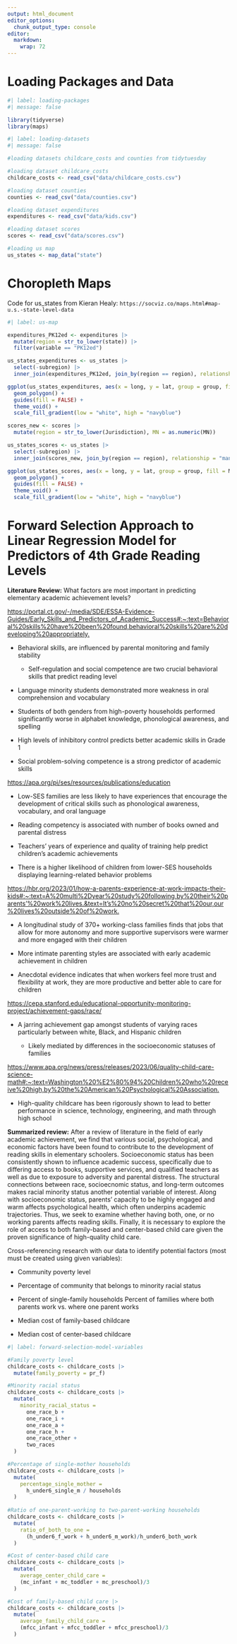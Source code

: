 ```yaml
---
output: html_document
editor_options: 
  chunk_output_type: console
editor: 
  markdown: 
    wrap: 72
---
```


# Loading Packages and Data

```r
#| label: loading-packages
#| message: false 

library(tidyverse)
library(maps)

```

```r
#| label: loading-datasets
#| message: false

#loading datasets childcare_costs and counties from tidytuesday

#loading dataset childcare_costs
childcare_costs <- read_csv("data/childcare_costs.csv")

#loading dataset counties
counties <- read_csv("data/counties.csv")

#loading dataset expenditures
expenditures <- read_csv("data/kids.csv")

#loading dataset scores
scores <- read_csv("data/scores.csv")

#loading us map 
us_states <- map_data("state")
```

# Choropleth Maps

Code for us_states from Kieran Healy:
`https://socviz.co/maps.html#map-u.s.-state-level-data`

```r
#| label: us-map

expenditures_PK12ed <- expenditures |> 
  mutate(region = str_to_lower(state)) |>
  filter(variable == "PK12ed")

us_states_expenditures <- us_states |>
  select(-subregion) |>
  inner_join(expenditures_PK12ed, join_by(region == region), relationship = "many-to-many")
```

```r
ggplot(us_states_expenditures, aes(x = long, y = lat, group = group, fill = inf_adj_perchild)) +
  geom_polygon() +
  guides(fill = FALSE) + 
  theme_void() + 
  scale_fill_gradient(low = "white", high = "navyblue")
```

```r

scores_new <- scores |> 
  mutate(region = str_to_lower(Jurisdiction), MN = as.numeric(MN))

us_states_scores <- us_states |>
  select(-subregion) |>
  inner_join(scores_new, join_by(region == region), relationship = "many-to-many")

ggplot(us_states_scores, aes(x = long, y = lat, group = group, fill = MN)) +
  geom_polygon() +
  guides(fill = FALSE) + 
  theme_void() + 
  scale_fill_gradient(low = "white", high = "navyblue")
```

# Forward Selection Approach to Linear Regression Model for Predictors of 4th Grade Reading Levels

**Literature Review:** What factors are most important in predicting
elementary academic achievement levels?

<https://portal.ct.gov/-/media/SDE/ESSA-Evidence-Guides/Early_Skills_and_Predictors_of_Academic_Success#:~:text=Behavioral%20skills%20have%20been%20found,behavioral%20skills%20are%20developing%20appropriately.>

-   Behavioral skills, are influenced by parental monitoring and family
    stability

    -   Self-regulation and social competence are two crucial behavioral
        skills that predict reading level

-   Language minority students demonstrated more weakness in oral
    comprehension and vocabulary

-   Students of both genders from high-poverty households performed
    significantly worse in alphabet knowledge, phonological awareness,
    and spelling

-   High levels of inhibitory control predicts better academic skills in
    Grade 1

-   Social problem-solving competence is a strong predictor of academic
    skills

<https://apa.org/pi/ses/resources/publications/education>

-   Low-SES families are less likely to have experiences that encourage
    the development of critical skills such as phonological awareness,
    vocabulary, and oral language

-   Reading competency is associated with number of books owned and
    parental distress

-   Teachers' years of experience and quality of training help predict
    children's academic achievements

-   There is a higher likelihood of children from lower-SES households
    displaying learning-related behavior problems

[https://hbr.org/2023/01/how-a-parents-experience-at-work-impacts-their-kids#:\~:text=A%20multi%2Dyear%20study%20following,by%20their%20parents'%20work%20lives.&text=It's%20no%20secret%20that%20our,our%20lives%20outside%20of%20work.](https://hbr.org/2023/01/how-a-parents-experience-at-work-impacts-their-kids#:~:text=A%20multi%2Dyear%20study%20following,by%20their%20parents'%20work%20lives.&text=It's%20no%20secret%20that%20our,our%20lives%20outside%20of%20work.)

-   A longitudinal study of 370+ working-class families finds that jobs
    that allow for more autonomy and more supportive supervisors were
    warmer and more engaged with their children

-   More intimate parenting styles are associated with early academic
    achievement in children

-   Anecdotal evidence indicates that when workers feel more trust and
    flexibility at work, they are more productive and better able to
    care for children

<https://cepa.stanford.edu/educational-opportunity-monitoring-project/achievement-gaps/race/>

-   A jarring achievement gap amongst students of varying races
    particularly between white, Black, and Hispanic children

    -   Likely mediated by differences in the socioeconomic statuses of
        families

<https://www.apa.org/news/press/releases/2023/06/quality-child-care-science-math#:~:text=Washington%20%E2%80%94%20Children%20who%20receive%20high,by%20the%20American%20Psychological%20Association.>

-   High-quality childcare has been rigorously shown to lead to better
    performance in science, technology, engineering, and math through
    high school

**Summarized review:** After a review of literature in the field of
early academic achievement, we find that various social, psychological,
and economic factors have been found to contribute to the development of
reading skills in elementary schoolers. Socioeconomic status has been
consistently shown to influence academic success, specifically due to
differing access to books, supportive services, and qualified teachers
as well as due to exposure to adversity and parental distress. The
structural connections between race, socioecnomic status, and long-term
outcomes makes racial minority status another potential variable of
interest. Along with socioeconomic status, parents' capacity to be
highly engaged and warm affects psychological health, which often
underpins academic trajectories. Thus, we seek to examine whether having
both, one, or no working parents affects reading skills. Finally, it is
necessary to explore the role of access to both family-based and
center-based child care given the proven significance of high-quality
child care.

Cross-referencing research with our data to identify potential factors
(most must be created using given variables):

-   Community poverty level

-   Percentage of community that belongs to minority racial status

-   Percent of single-family households Percent of families where both
    parents work vs. where one parent works

-   Median cost of family-based childcare

-   Median cost of center-based childcare

```r
#| label: forward-selection-model-variables

#Family poverty level 
childcare_costs <- childcare_costs |>
  mutate(family_poverty = pr_f)

#Minority racial status 
childcare_costs <- childcare_costs |> 
  mutate(
    minority_racial_status = 
      one_race_b +
      one_race_i +
      one_race_a +
      one_race_h +
      one_race_other + 
      two_races
  )

#Percentage of single-mother households 
childcare_costs <- childcare_costs |> 
  mutate(
    percentage_single_mother =
      h_under6_single_m / households
  )
  
#Ratio of one-parent-working to two-parent-working households 
childcare_costs <- childcare_costs |> 
  mutate(
    ratio_of_both_to_one = 
      (h_under6_f_work + h_under6_m_work)/h_under6_both_work
  )

#Cost of center-based child care
childcare_costs <- childcare_costs |> 
  mutate(
    average_center_child_care = 
    (mc_infant + mc_toddler + mc_preschool)/3
  )

#Cost of family-based child care |> 
childcare_costs <- childcare_costs |> 
  mutate(
    average_family_child_care = 
    (mfcc_infant + mfcc_toddler + mfcc_preschool)/3
  )

```
